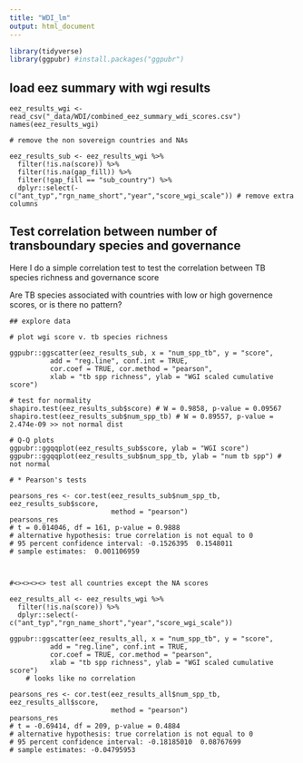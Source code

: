 ```yaml
---
title: "WDI_lm"
output: html_document
---
```


```r

library(tidyverse)
library(ggpubr) #install.packages("ggpubr")

```

## load eez summary with wgi results


```load

eez_results_wgi <- read_csv("_data/WDI/combined_eez_summary_wdi_scores.csv")
names(eez_results_wgi)

# remove the non sovereign countries and NAs

eez_results_sub <- eez_results_wgi %>% 
  filter(!is.na(score)) %>%
  filter(!is.na(gap_fill)) %>%
  filter(!gap_fill == "sub_country") %>%
  dplyr::select(-c("ant_typ","rgn_name_short","year","score_wgi_scale")) # remove extra columns

```

## Test correlation between number of transboundary species and governance

Here I do a simple correlation test to test the correlation between TB species richness and governance score

Are TB species associated with countries with low or high governence scores, or is there no pattern?

```correlation

## explore data

# plot wgi score v. tb species richness 

ggpubr::ggscatter(eez_results_sub, x = "num_spp_tb", y = "score", 
          add = "reg.line", conf.int = TRUE, 
          cor.coef = TRUE, cor.method = "pearson",
          xlab = "tb spp richness", ylab = "WGI scaled cumulative score")

# test for normality
shapiro.test(eez_results_sub$score) # W = 0.9858, p-value = 0.09567
shapiro.test(eez_results_sub$num_spp_tb) # W = 0.89557, p-value = 2.474e-09 >> not normal dist

# Q-Q plots
ggpubr::ggqqplot(eez_results_sub$score, ylab = "WGI score") 
ggpubr::ggqqplot(eez_results_sub$num_spp_tb, ylab = "num tb spp") # not normal 

# * Pearson's tests 

pearsons_res <- cor.test(eez_results_sub$num_spp_tb, eez_results_sub$score, 
                         method = "pearson")
pearsons_res 
# t = 0.014046, df = 161, p-value = 0.9888
# alternative hypothesis: true correlation is not equal to 0
# 95 percent confidence interval: -0.1526395  0.1548011
# sample estimates:  0.001106959



#<><><><> test all countries except the NA scores

eez_results_all <- eez_results_wgi %>% 
  filter(!is.na(score)) %>%
  dplyr::select(-c("ant_typ","rgn_name_short","year","score_wgi_scale"))

ggpubr::ggscatter(eez_results_all, x = "num_spp_tb", y = "score", 
          add = "reg.line", conf.int = TRUE, 
          cor.coef = TRUE, cor.method = "pearson",
          xlab = "tb spp richness", ylab = "WGI scaled cumulative score")
    # looks like no correlation

pearsons_res <- cor.test(eez_results_all$num_spp_tb, eez_results_all$score, 
                         method = "pearson")
pearsons_res
# t = -0.69414, df = 209, p-value = 0.4884
# alternative hypothesis: true correlation is not equal to 0
# 95 percent confidence interval: -0.18185010  0.08767699
# sample estimates: -0.04795953

```


